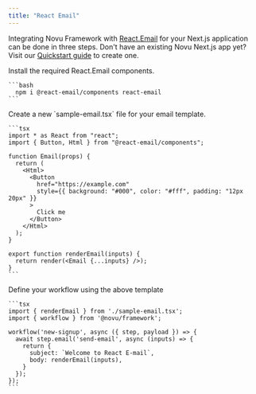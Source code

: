 ```yaml
---
title: "React Email"
---
```


Integrating Novu Framework with [React.Email](https://react.email/) for your Next.js application can be done in three steps. 
<Info>
  Don't have an existing Novu Next.js app yet? Visit our [Quickstart guide](/framework/quickstart/nextjs) to create one.
</Info>

<Steps>
  <Step title="Install React.Email components">
    Install the required React.Email components.

    ```bash
      npm i @react-email/components react-email
    ```

  </Step>
  <Step title="Write your email">
    Create a new `sample-email.tsx` file for your email template.

    ```tsx
    import * as React from "react";
    import { Button, Html } from "@react-email/components";

    function Email(props) {
      return (
        <Html>
          <Button
            href="https://example.com"
            style={{ background: "#000", color: "#fff", padding: "12px 20px" }}
          >
            Click me
          </Button>
        </Html>
      );
    }

    export function renderEmail(inputs) {
      return render(<Email {...inputs} />);
    }
    ```

  </Step>
  <Step title="Write your workflow">
    Define your workflow using the above template

    ```tsx
    import { renderEmail } from './sample-email.tsx';
    import { workflow } from '@novu/framework';

    workflow('new-signup', async ({ step, payload }) => {
      await step.email('send-email', async (inputs) => {
        return {
          subject: `Welcome to React E-mail`,
          body: renderEmail(inputs),
        }
      });
    });
    ```

  </Step>
</Steps>
